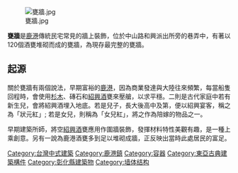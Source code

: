 {{unreferenced|time=2016-05-21T12:34:02+00:00}}
[[File:甕牆.jpg|thumb]]

'''甕牆'''是[[鹿港|鹿港]]傳統民宅常見的牆上裝飾，位於中山路和興派出所旁的巷弄中，有著以120個酒甕堆砌而成的甕牆，為現存最完整的甕牆。

== 起源 ==
關於甕牆有兩個說法，早期富裕的[[鹿港|鹿港]]，因為商業發達與大陸往來頻繁，每當船隻回程時，會使用[[杉木|杉木]]、磚石和[[紹興酒|紹興酒]]甕來壓艙，以求平穩。二則是古代家庭中若有新生兒，會將紹興酒埋入地底。若是兒子，長大後高中及第，便以紹興宴客，稱之為「狀元紅」; 若是女兒，則稱為「女兒紅」，將之作為陪嫁的物品之一。

早期建築所師，將空[[紹興酒|紹興酒]]甕應用作圍牆裝飾，發揮材料特性美觀有趣，是一種上乘創意。另有一說為鹿港酒甕多到足以堆砌成牆，正反映出當時此處居民的富足。

[[Category:台灣中式建築|Category:台灣中式建築]]
[[Category:鹿港鎮|Category:鹿港鎮]]
[[Category:容器|Category:容器]]
[[Category:東亞古典建築構件|Category:東亞古典建築構件]]
[[Category:彰化縣建築物|Category:彰化縣建築物]]
[[Category:墙体结构|Category:墙体结构]]